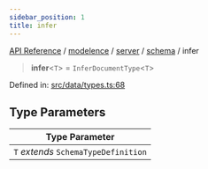 ```yaml
---
sidebar_position: 1
title: infer
---
```


[API Reference](/api-reference/modelence/server/namespaces/schema/type-aliases/../../../../../index) / [modelence](/api-reference/modelence/server/namespaces/schema/type-aliases/../../../../index) / [server](/api-reference/modelence/server/namespaces/schema/type-aliases/../../../index) / [schema](/api-reference/modelence/server/namespaces/schema/type-aliases/../index) / infer

> **infer**\<`T`\> = `InferDocumentType`\<`T`\>

Defined in: [src/data/types.ts:68](https://github.com/modelence/modelence/blob/7665186d6c22a12a639c39f38ffe52a6b5f0255a/packages/modelence/src/data/types.ts#L68)

## Type Parameters

| Type Parameter |
| ------ |
| `T` *extends* `SchemaTypeDefinition` |
